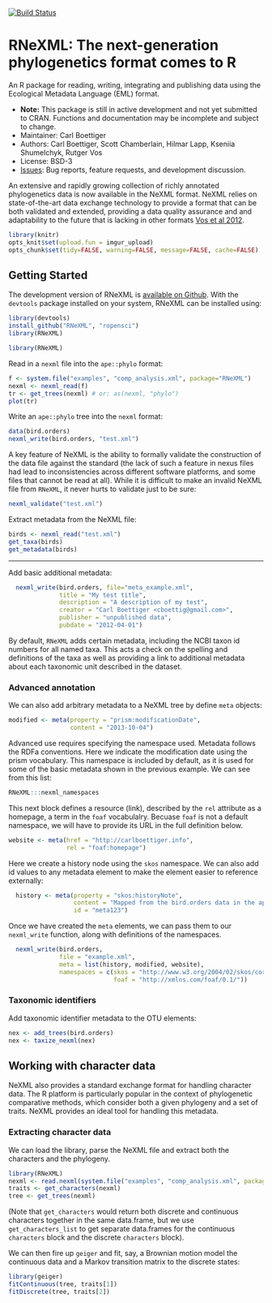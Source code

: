 <!--
%\VignetteEngine{knitr::knitr}
%\VignetteIndexEntry{An Introduction to the RNeXML package}
-->

[![Build Status](https://api.travis-ci.org/ropensci/RNeXML.png)](https://travis-ci.org/ropensci/RNeXML)

RNeXML: The next-generation phylogenetics format comes to R
=====================================================


An R package for reading, writing, integrating and publishing data using the Ecological Metadata Language (EML) format.   

* **Note:** This package is still in active development and not yet submitted to CRAN.  Functions and documentation may be incomplete and subject to change.  
* Maintainer: Carl Boettiger
* Authors: Carl Boettiger, Scott Chamberlain, Hilmar Lapp, Kseniia Shumelchyk, Rutger Vos
* License: BSD-3 
* [Issues](https://github.com/ropensci/RNeXML/issues): Bug reports, feature requests, and development discussion.

An extensive and rapidly growing collection of richly annotated phylogenetics data is now available in the NeXML format. NeXML relies on state-of-the-art data exchange technology to provide a format that can be both validated and extended, providing a data quality assurance and and adaptability to the future that is lacking in other formats [Vos et al 2012](http://doi.org/10.1093/sysbio/sys025 "NeXML: Rich, Extensible, and Verifiable Representation of Comparative Data and Metadata."). 


```r
library(knitr)
opts_knit$set(upload.fun = imgur_upload)
opts_chunk$set(tidy=FALSE, warning=FALSE, message=FALSE, cache=FALSE)
```

Getting Started
---------------

The development version of RNeXML is [available on Github](https://github.com/ropensci/RNeXML).  With the `devtools` package installed on your system, RNeXML can be installed using:

```r
library(devtools)
install_github("RNeXML", "ropensci")
library(RNeXML)
```

```r
library(RNeXML)
```

Read in a `nexml` file into the `ape::phylo` format:

```r
f <- system.file("examples", "comp_analysis.xml", package="RNeXML")
nexml <- nexml_read(f)
tr <- get_trees(nexml) # or: as(nexml, "phylo")
plot(tr)
```

Write an `ape::phylo` tree into the `nexml` format:

```r
data(bird.orders)
nexml_write(bird.orders, "test.xml")
```

A key feature of NeXML is the ability to formally validate the construction of the data file against the standard (the lack of such a feature in nexus files had lead to inconsistencies across different software platforms, and some files that cannot be read at all).  While it is difficult to make an invalid NeXML file from `RNeXML`, it never hurts to validate just to be sure:

```r
nexml_validate("test.xml")
```



Extract metadata from the NeXML file: 

```r
birds <- nexml_read("test.xml")
get_taxa(birds)
get_metadata(birds) 
```

--------------------------------------------


Add basic additional metadata:  

```r
  nexml_write(bird.orders, file="meta_example.xml",
              title = "My test title",
              description = "A description of my test",
              creator = "Carl Boettiger <cboettig@gmail.com>",
              publisher = "unpublished data",
              pubdate = "2012-04-01")

```
By default, `RNeXML` adds certain metadata, including the NCBI taxon id numbers for all named taxa.  This acts a check on the spelling and definitions of the taxa as well as providing a link to additional metadata about each taxonomic unit described in the dataset.  


### Advanced annotation


We can also add arbitrary metadata to a NeXML tree by define `meta` objects:

```r
modified <- meta(property = "prism:modificationDate",
                 content = "2013-10-04")
```

Advanced use requires specifying the namespace used.  Metadata follows the RDFa conventions.  Here we indicate the modification date using the prism vocabulary. This namespace is included by default, as it is used for some of the basic metadata shown in the previous example.  We can see from this list:

```r
RNeXML:::nexml_namespaces
```

This next block defines a resource (link), described by the `rel` attribute as a homepage, a term in the `foaf` vocabulalry.  Becuase `foaf` is not a default namespace, we will have to provide its URL in the full definition below. 

```r
website <- meta(href = "http://carlboettiger.info", 
                rel = "foaf:homepage")
```

Here we create a history node using the `skos` namespace.  We can also add id values to any metadata element to make the element easier to reference externally: 

```r
  history <- meta(property = "skos:historyNote", 
                  content = "Mapped from the bird.orders data in the ape package using RNeXML",
                  id = "meta123")
```

Once we have created the `meta` elements, we can pass them to our `nexml_write` function, along with definitions of the namespaces.  

```r
  nexml_write(bird.orders, 
              file = "example.xml", 
              meta = list(history, modified, website), 
              namespaces = c(skos = "http://www.w3.org/2004/02/skos/core#",
                             foaf = "http://xmlns.com/foaf/0.1/"))

```

### Taxonomic identifiers

Add taxonomic identifier metadata to the OTU elements:


```r
nex <- add_trees(bird.orders)
nex <- taxize_nexml(nex)
```



## Working with character data

NeXML also provides a standard exchange format for handling character data.  The R platform is particularly popular in the context of phylogenetic comparative methods, which consider both a given phylogeny and a set of traits.  NeXML provides an ideal tool for handling this metadata.  

### Extracting character data

We can load the library, parse the NeXML file and extract both the characters and the phylogeny.  

```r
library(RNeXML)
nexml <- read.nexml(system.file("examples", "comp_analysis.xml", package="RNeXML"))
traits <- get_characters(nexml)
tree <- get_trees(nexml)
```

(Note that `get_characters` would return both discrete and continuous characters together in the same data.frame, but we use `get_characters_list` to get separate data.frames for the continuous `characters` block and the discrete `characters` block).  

We can then fire up `geiger` and fit, say, a Brownian motion model the continuous data and a Markov transition matrix to the discrete states:  

```r
library(geiger)
fitContinuous(tree, traits[1])
fitDiscrete(tree, traits[2])
```






